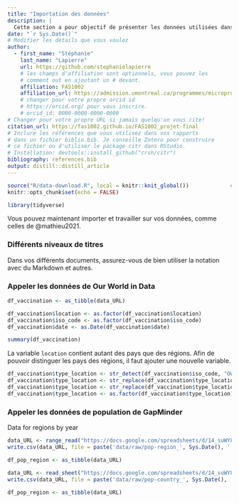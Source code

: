 ```yaml
---
title: "Importation des données"
description: | 
  Cette section a pour objectif de présenter les données utilisées dans ce rapport ainsi que leur source.
date: "`r Sys.Date()`"
# Modifier les détails que vous voulez
author:
  - first_name: "Stéphanie"
    last_name: "Lapierre"
    url: https://github.com/stephanielapierre
    # les champs d'affiliation sont optionnels, vous pouvez les
    # comment out en ajoutant un # devant.
    affiliation: FAS1002
    affiliation_url: https://admission.umontreal.ca/programmes/microprogramme-de-1er-cycle-en-analyse-des-megadonnees-en-sciences-humaines-et-sociales/structure-du-programme/
    # changer pour votre propre orcid id
    # https://orcid.org/ pour vous inscrire.
    # orcid_id: 0000-0000-0000-0000
# Changer pour votre propre URL si jamais quelqu'un vous cite!
citation_url: https://fas1002.github.io/FAS1002_projet-final
# Inclure les références que vous utilisez dans vos rapports
# dans un fichier biblio.bib. Je conseille Zotero pour construire
# ce fichier ou d'utiliser le package citr dans RStudio.
# Installation: devtools::install_github("crsh/citr")
bibliography: references.bib
output: distill::distill_article
---
```


```r
source("R/data-download.R", local = knitr::knit_global())             # Script pour le téléchargement des données
knitr::opts_chunk$set(echo = FALSE)
```

```r
library(tidyverse)
```

Vous pouvez maintenant importer et travailler sur vos données, comme celles de @mathieu2021.


### Différents niveaux de titres

Dans vos différents documents, assurez-vous de bien utiliser la notation avec du Markdown et autres. 


### Appeler les données de Our World in Data

```r

df_vaccination <- as_tibble(data_URL)

df_vaccination$location <- as.factor(df_vaccination$location)
df_vaccination$iso_code <- as.factor(df_vaccination$iso_code)
df_vaccination$date <- as.Date(df_vaccination$date)

summary(df_vaccination)
```

La variable `location` contient autant des pays que des régions. Afin de pouvoir distinguer les pays des régions, il faut ajouter une nouvelle variable. 

```r
df_vaccination$type_location <- str_detect(df_vaccination$iso_code, "OWID_")
df_vaccination$type_location <- str_replace(df_vaccination$type_location, "TRUE", "region")
df_vaccination$type_location <- str_replace(df_vaccination$type_location, "FALSE", "country")
df_vaccination$type_location <- as.factor(df_vaccination$type_location)
```


### Appeler les données de population de GapMinder

Data for regions by year
```r
data_URL <- range_read("https://docs.google.com/spreadsheets/d/14_suWY8fCPEXV0MH7ZQMZ-KndzMVsSsA5HdR-7WqAC0/edit#gid=1003383399", "data-for-regions-by-year")
write.csv(data_URL, file = paste('data/raw/pop-region_', Sys.Date(), '.csv'))

df_pop_region <- as_tibble(data_URL)

data_URL <- read_sheet("https://docs.google.com/spreadsheets/d/14_suWY8fCPEXV0MH7ZQMZ-KndzMVsSsA5HdR-7WqAC0/edit#gid=176703676")
write.csv(data_URL, file = paste('data/raw/pop-country_', Sys.Date(), '.csv'))

df_pop_region <- as_tibble(data_URL)
````

